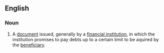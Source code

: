 ==English==
{{wikipedia}}

===Noun===
{{en-noun|pl=letters of credit}}

#A [[document]] issued, generally by a [[financial institution]], in which the institution promises to pay debts up to a certain limit to be aquired by the [[beneficiary]].